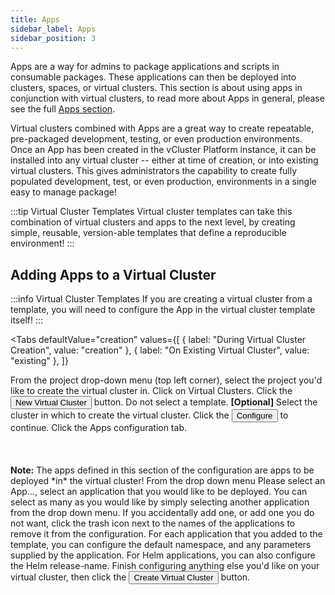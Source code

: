 ```yaml
---
title: Apps
sidebar_label: Apps
sidebar_position: 3
---
```




Apps are a way for admins to package applications and scripts in consumable packages.
These applications can then be deployed into clusters, spaces, or virtual clusters. This section is
about using apps in conjunction with virtual clusters, to read more about Apps in general,
please see the full [Apps section](/platform/apps/what-are-apps).

Virtual clusters combined with Apps are a great way to create repeatable, pre-packaged
development, testing, or even production environments. Once an App has been created in the vCluster Platform
instance, it can be installed into any virtual cluster -- either at time of creation, or into
existing virtual clusters. This gives administrators the capability to create fully populated
development, test, or even production, environments in a single easy to manage package!

:::tip Virtual Cluster Templates
Virtual cluster templates can take this combination of virtual clusters and apps to the next
level, by creating simple, reusable, version-able templates that define a reproducible environment!
:::


## Adding Apps to a Virtual Cluster

:::info Virtual Cluster Templates
If you are creating a virtual cluster from a template, you will need to configure the App in the
virtual cluster template itself!
:::

<Tabs
  defaultValue="creation"
  values={[
    { label: "During Virtual Cluster Creation", value: "creation" },
    { label: "On Existing Virtual Cluster", value: "existing" },
  ]}
>
  <TabItem value="creation">
    <Flow id="install-app-virtualcluster-creation">
      <Step>
          From the project drop-down menu (top left corner), select the project you'd like to create the
          virtual cluster in.
      </Step>
      <Step>
        Click on <NavStep>Virtual Clusters</NavStep>.
      </Step>
      <Step>
        Click the <Button>New Virtual Cluster</Button> button. Do not select a template.
      </Step>
      <Step>
        <b>[Optional]</b> Select the cluster in which to create the virtual
        cluster.
      </Step>
      <Step>
        Click the <Button>Configure</Button> to continue.
      </Step>
      <Step>
        Click the <Label>Apps</Label> configuration tab. <br></br>
        <br></br>
        <b>Note:</b>
        The apps defined in this section of the configuration are apps to
        be deployed *in* the virtual cluster!
      </Step>
      <Step>
        From the drop down menu <Label>Please select an App...</Label>, select an
        application that you would like to be deployed. You can
        select as many as you would like by simply selecting another
        application from the drop down menu. If you accidentally add one, or add one you
        do not want, click the trash icon next to the names of the applications to remove it
        from the configuration.
      </Step>
      <Step>
        For each application that you added to the template, you can configure the default
        namespace, and any parameters supplied by the application. For Helm applications, you
        can also configure the Helm release-name.
      </Step>
      <Step>
        Finish configuring anything else you'd like on your virtual cluster,
        then click the
        <Button>Create Virtual Cluster</Button> button.
      </Step>
    </Flow>
  </TabItem>
  <TabItem value="existing">
    <Flow id="install-app-virtualcluster-existing">
      <PartialVirtualClusterInstallApp />
    </Flow>
  </TabItem>
</Tabs>



